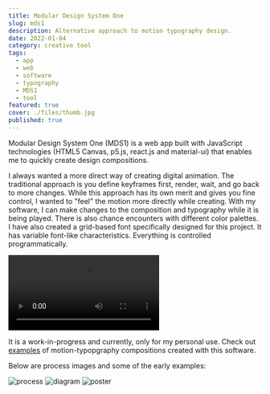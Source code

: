 ```yaml
---
title: Modular Design System One
slug: mds1
description: Alternative approach to motion typography design.
date: 2022-01-04
category: creative tool
tags:
  - app
  - web
  - software
  - typography
  - MDS1
  - tool
featured: true
cover: ./files/thumb.jpg
published: true
---
```





Modular Design System One (MDS1) is a web app built with JavaScript technologies (HTML5 Canvas, p5.js, react.js and material-ui) that enables me to quickly create design compositions.

I always wanted a more direct way of creating digital animation. The traditional approach is you define keyframes first, render, wait, and go back to more changes. While this approach has its own merit and gives you fine control, I wanted to "feel" the motion more directly while creating. With my software, I can make changes to the composition and typography while it is being played. There is also chance encounters with different color palettes. I have also created a grid-based font specifically designed for this project. It has variable font-like characteristics. Everything is controlled programmatically.

<GC start={3} end={11} lgStart={2} lgEnd={8} class="mx-0" mb>
  <Video src={vid1} width={1200} height={900} />
</GC>

<GC lgStart={8} lgEnd={11}>

It is a work-in-progress and currently, only for my personal use. Check out [examples](/tags/mds1) of motion-typopgraphy compositions created with this software.

Below are process images and some of the early examples:

</GC>

<GC start={2} end={12} mt>
  <MediaGrid maxCols={3} class="gap-4">
    <VideoInGrid src={vid2} />
    <VideoInGrid src={vid3} />
    <VideoInGrid src={vid4} />
    <Image src={process} alt="process" />
    <Image src={diagram} alt="diagram" />
    <Image src={poster} alt="poster" />
  </MediaGrid>
</GC>
